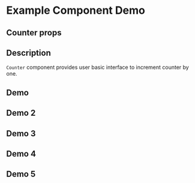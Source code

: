 
<Meta title="Layout/Container" component={Container} />

# Example Component Demo

## Counter props

<ArgsTable of={Container} />

## Description

`Counter` component provides user basic interface to increment counter by one.

## Demo

<Story of={LayoutStories.ContainerExample} />

## Demo 2

<Story of={LayoutStories.ContainerResponsive} />

## Demo 3

<Story of={LayoutStories.ContainerOffset} />

## Demo 4

<Story of={LayoutStories.ContainerFluid} />

## Demo 5

<Story of={LayoutStories.ContainerWidth} />




